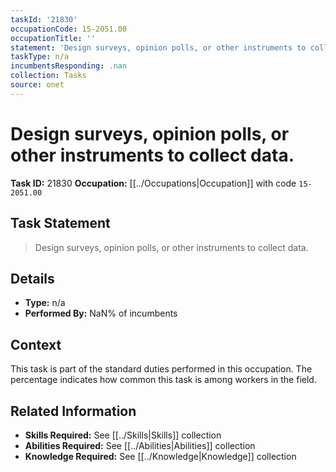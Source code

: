 ```yaml
---
taskId: '21830'
occupationCode: 15-2051.00
occupationTitle: ''
statement: 'Design surveys, opinion polls, or other instruments to collect data.'
taskType: n/a
incumbentsResponding: .nan
collection: Tasks
source: onet
---
```

# Design surveys, opinion polls, or other instruments to collect data.

**Task ID:** 21830
**Occupation:** [[../Occupations|Occupation]] with code `15-2051.00`

## Task Statement

> Design surveys, opinion polls, or other instruments to collect data.

## Details

- **Type:** n/a
- **Performed By:** NaN% of incumbents

## Context

This task is part of the standard duties performed in this occupation. The percentage indicates how common this task is among workers in the field.

## Related Information

- **Skills Required:** See [[../Skills|Skills]] collection
- **Abilities Required:** See [[../Abilities|Abilities]] collection
- **Knowledge Required:** See [[../Knowledge|Knowledge]] collection
